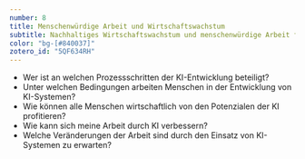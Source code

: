 ```yaml
---
number: 8
title: Menschenwürdige Arbeit und Wirtschaftswachstum
subtitle: Nachhaltiges Wirtschaftswachstum und menschenwürdige Arbeit für alle – dauerhaftes, breitenwirksames und nachhaltiges Wirtschaftswachstum, produktive Vollbeschäftigung und menschenwürdige Arbeit für alle fördern.
color: "bg-[#840037]"
zotero_id: "5QF634RH"
---
```


- Wer ist an welchen Prozessschritten der KI-Entwicklung beteiligt?
- Unter welchen Bedingungen arbeiten Menschen in der Entwicklung von KI-Systemen?
- Wie können alle Menschen wirtschaftlich von den Potenzialen der KI profitieren?
- Wie kann sich meine Arbeit durch KI verbessern?
- Welche Veränderungen der Arbeit sind durch den Einsatz von KI-Systemen zu erwarten?
